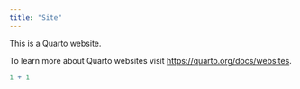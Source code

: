 ```yaml
---
title: "Site"
---
```


This is a Quarto website.

To learn more about Quarto websites visit <https://quarto.org/docs/websites>.

```r
1 + 1
```
